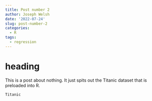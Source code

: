```yaml
---
title: Post number 2
author: Joseph Welsh
date: '2022-07-24'
slug: post-number-2
categories:
  - R
tags:
  - regression
---
```


# heading

  This is a post about nothing. It just spits out the Titanic dataset that is preloaded into R.

```r

Titanic

```

